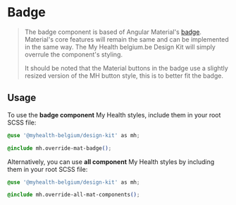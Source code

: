 
<Meta title="Angular Components/Badge" />

# Badge

> The badge component is based of Angular Material's [badge](https://material.angular.io/components/badge). Material's core features will remain the same and can be implemented in the same way.
> The My Health belgium.be Design Kit will simply overrule the component's styling.
>
> It should be noted that the Material buttons in the badge use a slightly resized version of the MH button style, this is to better fit the badge.

## Usage

To use the **badge component** My Health styles, include them in your root SCSS file:

```css
@use '@myhealth-belgium/design-kit' as mh;

@include mh.override-mat-badge();
```

Alternatively, you can use **all component** My Health styles by including them in your root SCSS file:

```css
@use '@myhealth-belgium/design-kit' as mh;

@include mh.override-all-mat-components();
```
